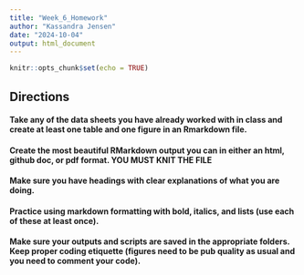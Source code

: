 ```yaml
---
title: "Week_6_Homework"
author: "Kassandra Jensen"
date: "2024-10-04"
output: html_document
---
```


```r
knitr::opts_chunk$set(echo = TRUE)
```

## Directions
#### Take any of the data sheets you have already worked with in class and create at least one table and one figure in an Rmarkdown file.
#### Create the most beautiful RMarkdown output you can in either an html, github doc, or pdf format. YOU MUST KNIT THE FILE
#### Make sure you have headings with clear explanations of what you are doing.
#### Practice using markdown formatting with bold, italics, and lists (use each of these at least once).
#### Make sure your outputs and scripts are saved in the appropriate folders. Keep proper coding etiquette (figures need to be pub quality as usual and you need to comment your code).